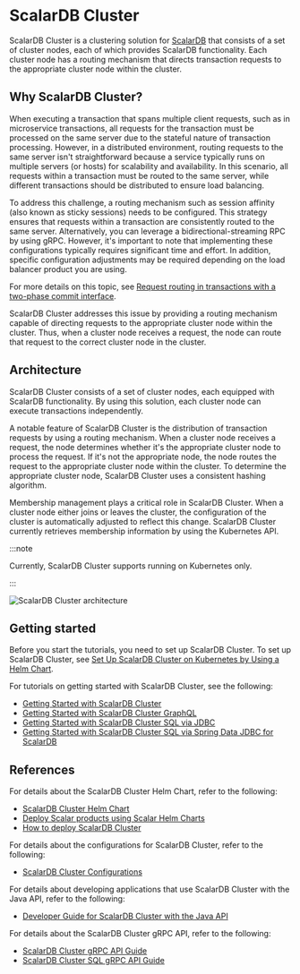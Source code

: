 # ScalarDB Cluster

ScalarDB Cluster is a clustering solution for [ScalarDB](../overview.mdx) that consists of a set of cluster nodes, each of which provides ScalarDB functionality. Each cluster node has a routing mechanism that directs transaction requests to the appropriate cluster node within the cluster.

## Why ScalarDB Cluster?

When executing a transaction that spans multiple client requests, such as in microservice transactions, all requests for the transaction must be processed on the same server due to the stateful nature of transaction processing. However, in a distributed environment, routing requests to the same server isn't straightforward because a service typically runs on multiple servers (or hosts) for scalability and availability. In this scenario, all requests within a transaction must be routed to the same server, while different transactions should be distributed to ensure load balancing.

To address this challenge, a routing mechanism such as session affinity (also known as sticky sessions) needs to be configured. This strategy ensures that requests within a transaction are consistently routed to the same server. Alternatively, you can leverage a bidirectional-streaming RPC by using gRPC. However, it's important to note that implementing these configurations typically requires significant time and effort. In addition, specific configuration adjustments may be required depending on the load balancer product you are using.

For more details on this topic, see [Request routing in transactions with a two-phase commit interface](../two-phase-commit-transactions.mdx#request-routing-in-transactions-with-a-two-phase-commit-interface).

ScalarDB Cluster addresses this issue by providing a routing mechanism capable of directing requests to the appropriate cluster node within the cluster. Thus, when a cluster node receives a request, the node can route that request to the correct cluster node in the cluster.

## Architecture

ScalarDB Cluster consists of a set of cluster nodes, each equipped with ScalarDB functionality. By using this solution, each cluster node can execute transactions independently.

A notable feature of ScalarDB Cluster is the distribution of transaction requests by using a routing mechanism. When a cluster node receives a request, the node determines whether it's the appropriate cluster node to process the request. If it's not the appropriate node, the node routes the request to the appropriate cluster node within the cluster. To determine the appropriate cluster node, ScalarDB Cluster uses a consistent hashing algorithm.

Membership management plays a critical role in ScalarDB Cluster. When a cluster node either joins or leaves the cluster, the configuration of the cluster is automatically adjusted to reflect this change. ScalarDB Cluster currently retrieves membership information by using the Kubernetes API.

:::note

Currently, ScalarDB Cluster supports running on Kubernetes only.

:::

![ScalarDB Cluster architecture](images/scalardb-cluster-architecture.png)

## Getting started

Before you start the tutorials, you need to set up ScalarDB Cluster. To set up ScalarDB Cluster, see [Set Up ScalarDB Cluster on Kubernetes by Using a Helm Chart](setup-scalardb-cluster-on-kubernetes-by-using-helm-chart.mdx).

For tutorials on getting started with ScalarDB Cluster, see the following:

* [Getting Started with ScalarDB Cluster](getting-started-with-scalardb-cluster.mdx)
* [Getting Started with ScalarDB Cluster GraphQL](getting-started-with-scalardb-cluster-graphql.mdx)
* [Getting Started with ScalarDB Cluster SQL via JDBC](getting-started-with-scalardb-cluster-sql-jdbc.mdx)
* [Getting Started with ScalarDB Cluster SQL via Spring Data JDBC for ScalarDB](getting-started-with-scalardb-cluster-sql-spring-data-jdbc.mdx)

## References

For details about the ScalarDB Cluster Helm Chart, refer to the following:

* [ScalarDB Cluster Helm Chart](https://github.com/scalar-labs/helm-charts/tree/main/charts/scalardb-cluster)
* [Deploy Scalar products using Scalar Helm Charts](../helm-charts/how-to-deploy-scalar-products.mdx)
* [How to deploy ScalarDB Cluster](../helm-charts/how-to-deploy-scalardb-cluster.mdx)

For details about the configurations for ScalarDB Cluster, refer to the following:

* [ScalarDB Cluster Configurations](scalardb-cluster-configurations.mdx)

For details about developing applications that use ScalarDB Cluster with the Java API, refer to the following:

* [Developer Guide for ScalarDB Cluster with the Java API](developer-guide-for-scalardb-cluster-with-java-api.mdx)

For details about the ScalarDB Cluster gRPC API, refer to the following:

* [ScalarDB Cluster gRPC API Guide](scalardb-cluster-grpc-api-guide.mdx)
* [ScalarDB Cluster SQL gRPC API Guide](scalardb-cluster-sql-grpc-api-guide.mdx)
